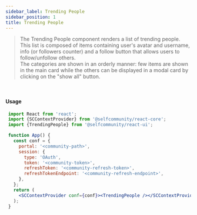 ```yaml
---
sidebar_label: Trending People
sidebar_position: 1
title: Trending People
---
```


> The Trending People component renders a list of trending people.<br/>
This list is composed of items containing user's avatar and username, info (or followers counter) and a follow button that allows users to follow/unfollow others.<br/>
The categories are shown in an orderly manner: few items are shown in the main card while the others can be displayed in a modal card by clicking on the "show all" button.


<br/>
<Logged><TrendingPeople/></Logged>

#### Usage

```jsx
 import React from 'react';
 import {SCContextProvider} from '@selfcommunity/react-core';
 import {TrendingPeople} from '@selfcommunity/react-ui';

 function App() {
   const conf = {
     portal: '<community-path>',
     session: {
       type: 'OAuth',
       token: '<community-token>',
       refreshToken: '<community-refresh-token>',
       refreshTokenEndpoint: '<community-refresh-endpoint>',
     },
   };
   return (
     <SCContextProvider conf={conf}><TrendingPeople /></SCContextProvider>
   );
 }
```